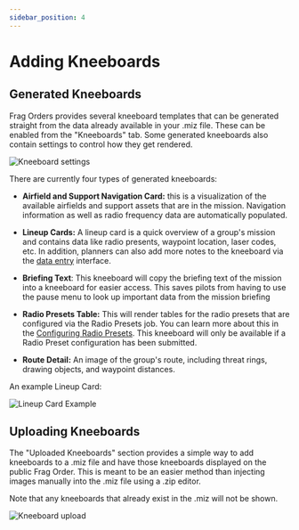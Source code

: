 ```yaml
---
sidebar_position: 4
---
```


# Adding Kneeboards

## Generated Kneeboards

Frag Orders provides several kneeboard templates that can be generated straight from the data already available in your .miz file. These can be enabled from the "Kneeboards" tab. Some generated kneeboards also contain settings to control how they get rendered.

![Kneeboard settings](../static/img/kneeboard-2.png)

There are currently four types of generated kneeboards:

* <b>Airfield and Support Navigation Card:</b> this is a visualization of the available airfields and support assets that are in the mission. Navigation information as well as radio frequency data are automatically populated.

* <b>Lineup Cards:</b> A lineup card is a quick overview of a group's mission and contains data like radio presents, waypoint location, laser codes, etc. In addition, planners can also add more notes to the kneeboard via the [data entry](./7-planning-a-flight.mdx#adding-notes) interface.

* <b>Briefing Text</b>: This kneeboard will copy the briefing text of the mission into a kneeboard for easier access. This saves pilots from having to use the pause menu to look up important data from the mission briefing

* <b>Radio Presets Table:</b> This will render tables for the radio presets that are configured via the Radio Presets job. You can learn more about this in the [Configuring Radio Presets](./5-configuring-radios.mdx). This kneeboard will only be available if a Radio Preset configuration has been submitted.

* <b>Route Detail:</b> An image of the group's route, including threat rings, drawing objects, and waypoint distances.

An example Lineup Card:

![Lineup Card Example](../static/img/kneeboard-4.png)

## Uploading Kneeboards

The "Uploaded Kneeboards" section provides a simple way to add kneeboards to a .miz file and have those kneeboards displayed on the public Frag Order. This is meant to be an easier method than injecting images manually into the .miz file using a .zip editor.

Note that any kneeboards that already exist in the .miz will not be shown.

![Kneeboard upload](../static/img/kneeboard-3.png)